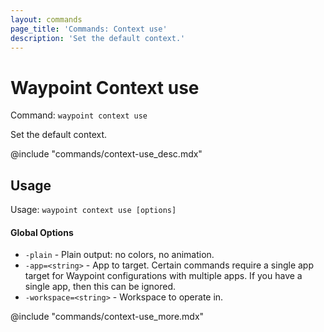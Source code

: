 ```yaml
---
layout: commands
page_title: 'Commands: Context use'
description: 'Set the default context.'
---
```


# Waypoint Context use

Command: `waypoint context use`

Set the default context.

@include "commands/context-use_desc.mdx"

## Usage

Usage: `waypoint context use [options]`

#### Global Options

- `-plain` - Plain output: no colors, no animation.
- `-app=<string>` - App to target. Certain commands require a single app target for Waypoint configurations with multiple apps. If you have a single app, then this can be ignored.
- `-workspace=<string>` - Workspace to operate in.

@include "commands/context-use_more.mdx"

